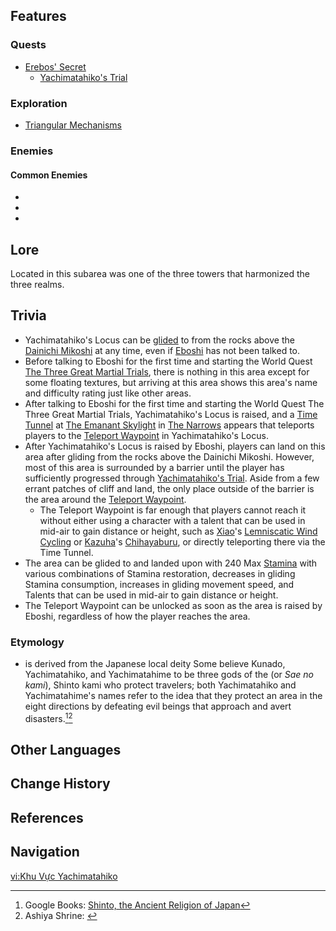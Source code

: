 {{Location Infobox
|image        = Yachimatahiko's Locus.png
|type         = Subarea
|map          = Enkanomiya
|region       = Inazuma
|area         = Enkanomiya
}}
{{Location Intro|description=<p>It is initially hidden from the map and can be unlocked and shown on the map by starting the [[Erebos' Secret]] questline.</p>}}

==Features==
===Quests===
* [[Erebos' Secret]]
** [[Yachimatahiko's Trial]]

===Exploration===
*[[Triangular Mechanisms]]

===Enemies===
====Common Enemies====
*{{Enemy|Anemo Specter}}
*{{Enemy|Hydro Specter}}
*{{Enemy|Geo Specter}}

==Lore==
Located in this subarea was one of the three towers that harmonized the three realms.

{{Transclude|Erebos' Secret|Lore}}

==Trivia==
* Yachimatahiko's Locus can be [[Gliding|glided]] to from the rocks above the [[Dainichi Mikoshi]] at any time, even if [[Eboshi]] has not been talked to.
* Before talking to Eboshi for the first time and starting the World Quest [[The Three Great Martial Trials]], there is nothing in this area except for some floating textures, but arriving at this area shows this area's name and difficulty rating just like other areas.
* After talking to Eboshi for the first time and starting the World Quest The Three Great Martial Trials, Yachimatahiko's Locus is raised, and a [[Time Tunnel]] at [[The Emanant Skylight]] in [[The Narrows]] appears that teleports players to the [[Teleport Waypoint]] in Yachimatahiko's Locus.
* After Yachimatahiko's Locus is raised by Eboshi, players can land on this area after gliding from the rocks above the Dainichi Mikoshi. However, most of this area is surrounded by a barrier until the player has sufficiently progressed through [[Yachimatahiko's Trial]]. Aside from a few errant patches of cliff and land, the only place outside of the barrier is the area around the [[Teleport Waypoint]].
** The Teleport Waypoint is far enough that players cannot reach it without either using a character with a talent that can be used in mid-air to gain distance or height, such as [[Xiao]]'s [[Lemniscatic Wind Cycling]] or [[Kazuha]]'s [[Chihayaburu]], or directly teleporting there via the Time Tunnel.
* The area can be glided to and landed upon with 240 Max [[Stamina]] with various combinations of Stamina restoration, decreases in gliding Stamina consumption, increases in gliding movement speed, and Talents that can be used in mid-air to gain distance or height.
* The Teleport Waypoint can be unlocked as soon as the area is raised by Eboshi, regardless of how the player reaches the area.

===Etymology===
*{{lang|Yachimatahiko|ja=八衢彦}} is derived from the Japanese local deity {{lang|Yachimatahiko|ja=八衢比古|ja_lit=Eight-Fork-Road-Prince.}} Some believe Kunado, Yachimatahiko, and Yachimatahime to be three gods of the {{w|Dōsojin}} (or ''Sae no kami''), Shinto kami who protect travelers; both Yachimatahiko and Yachimatahime's names refer to the idea that they protect an area in the eight directions by defeating evil beings that approach and avert disasters.<ref>Google Books: [https://www.google.com/books/edition/Shinto_The_Ancient_Religion_of_Japan/DNPOCgAAQBAJ?hl=en&gbpv=1&dq=Yachimatahiko-no-Kami&pg=PT137&printsec=frontcover Shinto, the Ancient Religion of Japan]</ref><ref>Ashiya Shrine: [https://www.ashiyajinja.or.jp/saisin/saisin-45/ {{Ja|八衢比古命／八衢比売命}}]</ref>

==Other Languages==
{{Other Languages
|en      = Yachimatahiko's Locus
|zhs     = 八衢彦之地
|zhs_rm  = Bāqúyàn zhī Dì
|zht     = 八衢彥之地
|zht_rm  = Bāqúyàn zhī Dì
|zh_tl   = Yachimatahiko's Land
|ja      = {{Rubi|八|や|衢|ちまた|彦|ひこ}}の{{Rubi|地|ち}}
|ja_rm   = Yachimatahiko no Chi<ref>[[Map]], Label: Yachimatahiko's Locus (Japanese)</ref>
|ja_tl   = Yachimatahiko's Land
|ko      = 야치마타히코의 땅
|ko_rm   = Yachimatahiko-ui Ttang
|ko_tl   = Land of Yachimatahiko
|es      = Emplazamiento de Yachimatahiko
|es_tl   = Yachimatahiko's Siting
|fr      = Locus de Yachimatahiko
|fr_tl   = Yachimatahiko's Locus
|ru      = Расположение Ятиматахико
|ru_tl   = Yachimatahiko's Location
|th      = Yachimatahiko's Locus
|vi      = Khu Vực Yachimatahiko
|vi_tl   = Yachimatahiko Area
|de      = Yachimatahikos Locus
|id      = Yachimatahiko's Locus
|pt      = Local de Yachimatahiko
|pt_tl   = 
}}

==Change History==
{{Change History|2.4}}

==References==
{{Reflist}}

==Navigation==
{{Area Navbox|Inazuma}}

[[vi:Khu Vực Yachimatahiko]]